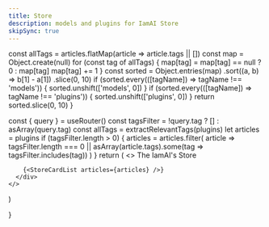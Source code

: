 ```yaml
---
title: Store
description: models and plugins for IamAI Store
skipSync: true
---
```



  const allTags = articles.flatMap(article => article.tags || [])
  const map = Object.create(null)
  for (const tag of allTags) {
    map[tag] = map[tag] == null ? 0 : map[tag]
    map[tag] += 1
  }
  const sorted = Object.entries(map)
    .sort((a, b) => b[1] - a[1])
    .slice(0, 10)
  if (sorted.every(([tagName]) => tagName !== 'models')) {
    sorted.unshift(['models', 0])
  }
  if (sorted.every(([tagName]) => tagName !== 'plugins')) {
    sorted.unshift(['plugins', 0])
  }
  return sorted.slice(0, 10)
}

  const { query } = useRouter()
  const tagsFilter = !query.tag ? [] : asArray(query.tag)
  const allTags = extractRelevantTags(plugins)
  let articles = plugins
  if (tagsFilter.length > 0) {
    articles = articles.filter(
      article =>
        tagsFilter.length === 0 || asArray(article.tags).some(tag => tagsFilter.includes(tag))
    )
  }
  return (
    <>
      <hero>
        <Heading>The IamAI's Store</Heading>
      </hero>
      <div className="container max-w-[1200px]">
        <TagList tags={allTags} withCount asLink className="mb-20 mt-10" />
        
        {<StoreCardList articles={articles} />}
      </div>
    </>
  )


}
